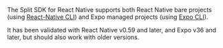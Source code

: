The Split SDK for React Native supports both React Native bare projects (using [React-Native CLI](https://reactnative.dev/docs/environment-setup)) and Expo managed projects (using [Expo CLI](https://docs.expo.io/get-started/installation/)).

It has been validated with React Native v0.59 and later, and Expo v36 and later, but should also work with older versions.